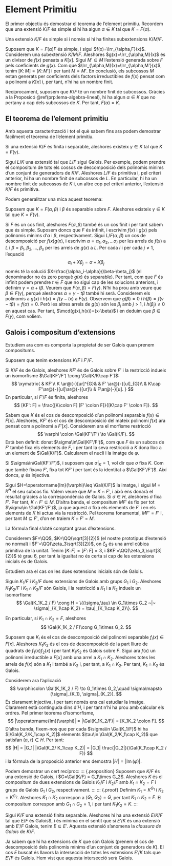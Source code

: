 # Element Primitiu

El primer objectiu és demostrar el teorema de l'element primitiu. Recordem que una
extensió $K/F$ és simple si hi ha algun $\alpha\in K$ tal que $K=F(\alpha)$.

::: {.theorem #simple-caracteritzacio name="caracterització d'extensions simples"}
Una extensió $K/F$ és simple si i només si hi ha finites subextensions $K/M/F$.
:::
::: {.proof}
Suposem que $K=F(\alpha)F$ és simple, i sigui $f(x)=\Irr_{\alpha,F}(x)$. Considerem una subextensió $K/M/F$.
Aleshores $g(x)=\Irr_{\alpha,M}(x)$ és un divisor de $f(x)$ pensats a $K[x]$. Sigui $M'\subseteq M$ l'extensió generada
sobre $F$ pels coeficients de $g(x)$.  Com que $\Irr_{\alpha,M}(x)=\Irr_{\alpha,M'}(x)$, tenim $[K\colon M]=[K \colon M']$
i per tant $M=M'$. En conclusió, els subcossos $M$ estan generats per coeficients dels factors irreductibles
de $f(x)$ pensat com a polinomi a $K[x]$ i, per tant, n'hi ha un nombre finit.

Recíprocament, suposem que $K/F$ té un nombre finit de subcossos. Gràcies a la Proposicó \@ref(prp:lema-algebra-lineal),
hi ha algun $\alpha\in K$ que no pertany a cap dels subcossos de $K$. Per tant, $F(\alpha)=K$.
:::

## El teorema de l'element primitiu

Amb aquesta caracterització i tot el què sabem fins ara podem demostrar fàcilment el teorema de l'element primitiu.

::: {.theorem #element-primitiu name="Element Primitiu"}
Si una extensió $K/F$ és finita i separable, aleshores existeix $\gamma\in K$ tal que $K=F(\gamma)$.
:::
::: {.proof}
Sigui $L/K$ una extensió tal que $L/F$ sigui Galois. Per exemple, podem prendre el compositum de tots els
cossos de descomposició dels polinomis mínims d'un conjunt de generadors de $K/F$. Aleshores $L/F$ és
primitiva i, pel criteri anterior, hi ha un nombre finit de subcossos de $L$. En particular, hi ha un
nombre finit de subcossos de $K$ i, un altre cop pel criteri anterior, l'extensió $K/F$ és primitiva.
:::

Podem generalitzar una mica aquest teorema:

::: {.theorem name=""}
Suposem que $K=F(\alpha,\beta)$ i $\beta$ és separable sobre $F$.
Aleshores existeix $\gamma\in K$ tal que $K=F(\gamma)$.
:::
::: {.proof}
Si $F$ és un cos finit, aleshores $F(\alpha,\beta)$ també és un cos finit i per tant sabem que és simple. Suposem
doncs que $F$ és infinit, i escrivim $f(x)$ i $g(x)$ pels polinomis mínims d'$\alpha$ i $\beta$, respectivament.
Sigui $L/F(\alpha,\beta)$ un cos de descomposició per $f(x)g(x)$, i escrivim $\alpha=\alpha_1, \alpha_2,\ldots \alpha_r$
per les arrels de $f(x)$ a $L$ i $\beta=\beta_1,\beta_2,\ldots,\beta_s$ per les arrels de $g(x)$ a $L$. Per cada $i$
i per cada $j\neq 1$, l'equació
$$
\alpha_i + X \beta_j = \alpha + X \beta_j
$$
només té la solució $X=\frac{\alpha_i-\alpha}{\beta-\beta_j}$ (el denominador no és zero perquè $g(x)$ és separable).
Per tant, com que $F$ és infinit podem prendre $t\in F$ que no sigui cap de les solucions anteriors, i definim
$\gamma=\alpha+t\beta$. Veurem que $F(\alpha,\beta)=F(\gamma)$. N'hi ha prou amb veure que $\beta\in F(\gamma)$,
perquè aleshores $\alpha=\gamma-t\beta$ també hi serà. Considerem els polinomis a $g(x)$ i $h(x)=f(\gamma - tx)$
a $F(\gamma)$. Observem que $g(\beta)=0$ i $h(\beta)=f(\gamma-t\beta) = f(\alpha)=0$. Però les altres arrels
de $g(x)$ són les $\beta_j$ amb $j>1$, i $h(\beta_j)\neq 0$ en aquest cas. Per tant, $\mcd(g(x),h(x))=(x-\beta)$
i en deduim que $\beta\in F(\gamma)$, com volíem.
:::

## Galois i compositum d'extensions

Estudiem ara com es comporta la propietat de ser Galois quan prenem compositums.

Suposem que tenim extensions $K/F$ i $F'/F$.

::: {.proposition}
Si $K/F$ és de Galois, aleshores $KF'$ és de Galois sobre $F'$ i la restricció indueix
un isomorfisme $\Gal(KF'/F') \cong \Gal(K/K\cap F')$:
$$
\xymatrix{
  & KF'\\
K \ar@{-}[ur]^{G}& & F' \ar@{-}[ul]_{G}\\
& K\cap F'\ar@{-}[ul]\ar@{-}[ur]\\
& F\ar@{-}[u].
}
$$
En particular, si $F'/F$ és finita, aleshores
$$
[KF': F] = \frac{[K\colon F] [F' \colon F]}{[K\cap F' \colon F]}.
$$
:::
::: {.proof}
Sabem que $K$ és el cos de descomposició d'un polinomi separable $f(x)\in F[x]$.
Aleshores, $KF'$ és el cos de descomposició del mateix polinomi $f(x)$ ara
pensat com a polinomi a $F'[x]$.
Considerem ara el morfisme restricció
$$
\varphi \colon \Gal(KF'/F') \to \Gal(K/F).
$$
Està ben definit: donat $\sigma\in\Gal(KF'/F')$, com que $F$ és
un subcos de $F'$ també fixa els elements de $F$, i per tant la seva
restricció a $K$ dona lloc a un element de $\Gal(K/F)$. Calcularem
el nucli i la imatge de $\varphi$.

Si $\sigma\in\Gal(KF'/F')$, i suposem que $\sigma|_K=1$, vol dir
que $\sigma$ fixa $K$. Com que també fixava $F'$,
fixa tot $KF'$ i per tant és la identitat a $\Gal(KF'/F')$. Així doncs, $\varphi$
és injectiva.

Sigui $H=\operatorname{Im}(\varphi)\leq \Gal(K/F)$ la imatge, i sigui $M=K^H$ el seu subcos fix.
Volem veure que $M=K\cap F'$, i això ens donarà el resultat gràcies a la correspondència
de Galois. Si $\sigma\in H$, aleshores $\sigma$ fixa $F'$. Per tant, $K\cap F'\subseteq M$.
D'altra banda, el compositum $M F'$ és fix per tot $\sigma\in \Gal(KF'/F')$, ja que aquest
$\sigma$ fixa els elements de $F'$ i en els elements de $K$ hi actua via la restricció. Pel
teorema fonamental, $MF'= F'$ i, per tant $M\subseteq F'$, d'on en traiem $K \cap F'=M$.

La fórmula final s'obté comptant graus d'extensions.
:::

::: {.remark}
Considerem $F=\QQ$, $K=\QQ(\sqrt[3]{2})$ (el nostre prototipus d'extensió no normal)
i $F'=\QQ(\zeta_3\sqrt[3]{2})$, on $\zeta_3$ és una arrel
cúbica primitiva de la unitat. Tenim $[K\colon F]=[F'\colon F]=3$, i $KF'=\QQ(\zeta_3,\sqrt[3]{2})$ té grau $6$,
per tant la igualtat no és certa si cap de les extensions inicials és de Galois.
:::

Estudiem ara el cas on les dues extensions inicials són de Galois.

::: {.proposition name=""}
Siguin $K_1/F$ i $K_2/F$ dues extensions de Galois amb grups $G_1$ i $G_2$.
Aleshores $K_1K_2/F$ i $K_1\cap K_2 /F$ són Galois, i la restricció a $K_1$ i a $K_2$
indueix un isomorfisme
$$
\Gal(K_1K_2 / F) \cong H = \{(\sigma,\tau) \in G_1\times G_2 ~|~ \sigma|_{K_1\cap K_2} = \tau|_{K_1\cap K_2}\}.
$$

En particular, si $K_1\cap K_2 = F$, aleshores
$$
\Gal(K_1K_2 / F)\cong G_1\times G_2.
$$
:::
::: {.proof}
Suposem que $K_i$ és el cos de descomposició del polinomi separable $f_i(x)\in F[x]$. Aleshores $K_1K_2$
és el cos de descomposició de la part lliure de quadrats de $f_1(x)f_2(x)$ i per tant $K_1K_2$ és Galois
sobre $F$. Sigui ara $f(x)$ un polinomi irreductible a $F[x]$ amb una arrel a $K_1\cap K_2$. Aleshores totes
les arrels de $f(x)$ són a $K_1$ i també a $K_2$ i, per tant, a $K_1\cap K_2$. Per tant, $K_1\cap K_2$ és Galois.

Considerem ara l'aplicació
$$
\varphi\colon \Gal(K_1K_2 / F) \to G_1\times G_2,\quad \sigma\mapsto (\sigma|_{K_1}, \sigma|_{K_2}).
$$
És clarament injectiva, i per tant només ens cal estudiar la imatge. Clarament està continguda dins d'$H$,
i per tant n'hi ha prou amb calcular els ordres. Pel primer teorema d'isomorfisme,
$$
|\operatorname{Im}(\varphi)| = |\Gal(K_1K_2/F)| = [K_1K_2 \colon F].
$$
D'altra banda, fixem-nos que per cada $\sigma\in \Gal(K_1/F)$ hi ha $|\Gal(K_2/K_1\cap K_2)|$ elements $\tau\in \Gal(K_2/K_1\cap K_2)$
que satisfan $(\sigma,\tau)\in H$. Per tant:
$$
|H| = |G_1| |\Gal(K_2/ K_1\cap K_2)| = |G_1| \frac{|G_2|}{\Gal(K_1\cap K_2 / F)}
$$
i la fórmula de la proposició anterior ens demostra $|H| = |\operatorname{Im}(\varphi)|$.
:::

Podem demostrar un cert recíproc:
::: {.proposition}
Suposem que $K/F$ és una extensió de Galois, i $G=\Gal(K/F) = G_1\times G_2$. Aleshores $K$ és el
compositum de dues extensions de Galois $K_1/F$ i $K_2/F$ amb $K_1\cap K_2=F$ i grups de Galois $G_1$ i $G_2$, respectivament.
:::
::: {.proof}
Definim $K_1=K^{G_1}$ i $K_2=K^{G_2}$. Aleshores $K_1\cap K_2$ correspon a $\langle G_1,G_2\rangle=G$, per tant
$K_1\cap K_2=F$. El compositum correspon amb $G_1\cap G_2=1$, i per tant $K_1K_2=K$.
:::

::: {.corollary name="clausura de Galois"}
Sigui $K/F$ una extensió finita separable. Aleshores hi ha una extensió $E/K/F$ tal que $E/F$ és Galois$,
i és mínima en el sentit que si $E'/K$ és una extensió amb $E'/F$ Galois, tenim $E \subseteq E'$. Aquesta
extensió s'anomena la *clausura de Galois* de $K/F$.
:::
::: {.proof}
Ja sabem que hi ha extensions de $K$ que són Galois (prenem el cos de descomposició dels polinomis mínims
d'un conjunt de generadors de $K$). El cos $E$ buscat és llavors la intersecció de totes les extensions $E'/K$ tals
que $E'/F$ és Galois. Hem vist que aquesta intersecció serà Galois.
:::
